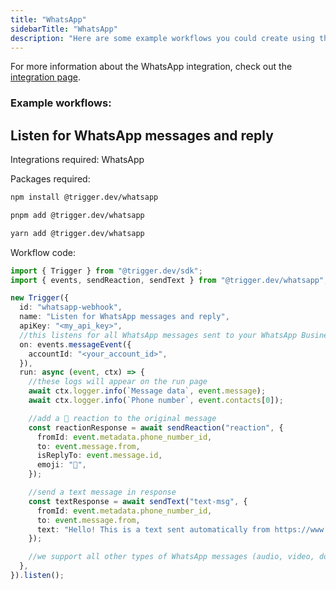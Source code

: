 ```yaml
---
title: "WhatsApp"
sidebarTitle: "WhatsApp"
description: "Here are some example workflows you could create using the WhatsApp integration."
---
```


For more information about the WhatsApp integration, check out the [integration page](/integrations/apis/whatsapp/main).

### Example workflows:

## Listen for WhatsApp messages and reply

Integrations required: WhatsApp

Packages required:

<Tabs>
  <Tab title="npm">

```bash
npm install @trigger.dev/whatsapp
```

  </Tab>
  <Tab title="pnpm">

```bash
pnpm add @trigger.dev/whatsapp
```

  </Tab>
  <Tab title="yarn">

```bash
yarn add @trigger.dev/whatsapp
```

  </Tab>
</Tabs>

Workflow code:

```ts
import { Trigger } from "@trigger.dev/sdk";
import { events, sendReaction, sendText } from "@trigger.dev/whatsapp";

new Trigger({
  id: "whatsapp-webhook",
  name: "Listen for WhatsApp messages and reply",
  apiKey: "<my_api_key>",
  //this listens for all WhatsApp messages sent to your WhatsApp Business account
  on: events.messageEvent({
    accountId: "<your_account_id>",
  }),
  run: async (event, ctx) => {
    //these logs will appear on the run page
    await ctx.logger.info(`Message data`, event.message);
    await ctx.logger.info(`Phone number`, event.contacts[0]);

    //add a 🥰 reaction to the original message
    const reactionResponse = await sendReaction("reaction", {
      fromId: event.metadata.phone_number_id,
      to: event.message.from,
      isReplyTo: event.message.id,
      emoji: "🥰",
    });

    //send a text message in response
    const textResponse = await sendText("text-msg", {
      fromId: event.metadata.phone_number_id,
      to: event.message.from,
      text: "Hello! This is a text sent automatically from https://www.trigger.dev",
    });

    //we support all other types of WhatsApp messages (audio, video, document, location, etc)
  },
}).listen();
```
